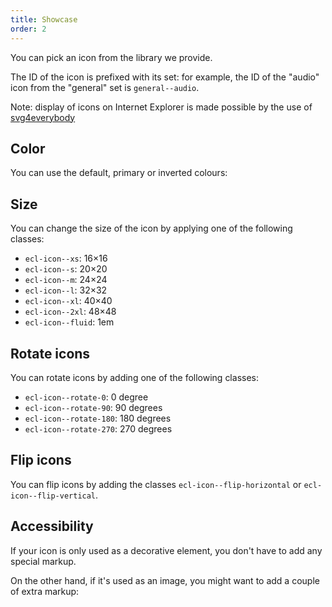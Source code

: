 ```yaml
---
title: Showcase
order: 2
---
```



<Playground system="eu" selectedKind="icon" selectedStory="default">
  <Icon {...demoContentAudio} />
</Playground>

You can pick an icon from <Link to="/eu/guidelines/iconography/">the library we provide</Link>.

The ID of the icon is prefixed with its set: for example, the ID of the "audio" icon from the "general" set is `general--audio`.

Note: display of icons on Internet Explorer is made possible by the use of [svg4everybody](https://github.com/jonathantneal/svg4everybody)

## Color

You can use the default, primary or inverted colours:

<Playground system="eu" selectedKind="icon" selectedStory="default">
  <Icon {...demoContentAudio} />
  <Icon {...demoContentAudio} color="primary" />
  <Icon {...demoContentAudio} color="inverted" />
</Playground>

## Size

You can change the size of the icon by applying one of the following classes:

- `ecl-icon--xs`: 16&times;16
- `ecl-icon--s`: 20&times;20
- `ecl-icon--m`: 24&times;24
- `ecl-icon--l`: 32&times;32
- `ecl-icon--xl`: 40&times;40
- `ecl-icon--2xl`: 48&times;48
- `ecl-icon--fluid`: 1em

<Playground system="eu" selectedKind="icon" selectedStory="default">
  <Icon {...demoContentAudio} size="xs" />
  <Icon {...demoContentAudio} size="s" />
  <Icon {...demoContentAudio} size="m" />
  <Icon {...demoContentAudio} size="l" />
  <Icon {...demoContentAudio} size="xl" />
  <Icon {...demoContentAudio} size="2xl" />
  <Icon {...demoContentAudio} size="fluid" />
</Playground>

## Rotate icons

You can rotate icons by adding one of the following classes:

- `ecl-icon--rotate-0`: 0 degree
- `ecl-icon--rotate-90`: 90 degrees
- `ecl-icon--rotate-180`: 180 degrees
- `ecl-icon--rotate-270`: 270 degrees

<Playground system="eu" selectedKind="icon" selectedStory="default">
  <Icon {...demoContentAudio} transform="rotate-0" />
  <Icon {...demoContentAudio} transform="rotate-90" />
  <Icon {...demoContentAudio} transform="rotate-180" />
  <Icon {...demoContentAudio} transform="rotate-270" />
</Playground>

## Flip icons

You can flip icons by adding the classes `ecl-icon--flip-horizontal` or `ecl-icon--flip-vertical`.

<Playground system="eu" selectedKind="icon" selectedStory="default">
  <Icon {...demoContentAudio} transform="flip-horizontal" />
  <Icon {...demoContentAudio} transform="flip-vertical" />
</Playground>

## Accessibility

If your icon is only used as a decorative element, you don't have to add any special markup.

On the other hand, if it's used as an image, you might want to add a couple of extra markup:

<Playground system="ec" selectedKind="icon" selectedStory="default">
  <Icon
    {...demoContentAudio}
    role="img"
    aria-hidden="false"
    title="Title"
    titleId="example-title"
    desc="Description"
    descId="example-desc"
  />
</Playground>
